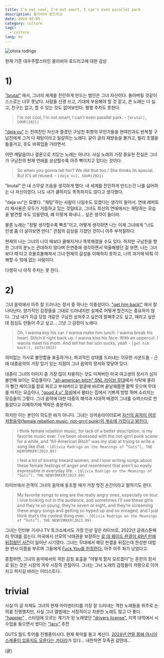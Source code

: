 ```yaml
---
title: I'm not cool, I'm not smart, I can't even parallel park
description: 올리비아 로드리고
date: 2024-02-05
category: culture
tags:
  - culture
lang: ko
---
```


![olivia rodrigo](../images/olivia-rodrigo/olivia.png)

현재 기준 대우주팝스타인 올리비아 로드리고에 대한 감상

# 1)

["brutal"](https://www.youtube.com/watch?v=OGUy2UmRxJ0) 에서, 그녀의 세계를 잔인하게 만드는 범인은 그녀 자신이다. 돌아버릴 것같이 스스로는 너무 못났다. 사람들 신경 쓰고, 기대에 부응해야 할 것 같고, 쓴 노래는 다 싫고, 친구는 없고, 할 수 있는 것도 없어보인다. 평행 주차도 못한다.

> I'm not cool, I'm not smart, I can't even parallel park. - `[brutal], SOUR(2021)`

["deja vu"](https://www.youtube.com/watch?v=cii6ruuycQA) 는 전여친인 자신과 즐겼던 구남친 취향의 무언가들을 현여친과도 반복할 구남친에게 그거 다 재탕이라고 일갈하는 노래다. 같이 글리 재방송을 볼거고, 빌리 조엘을 들을거고, 옷도 바꿔입을 거라면서.

어떤 깨달음이나 결론으로 치닫는 노래는 아니다. 사실 노래의 가장 중요한 진실은 그녀가 구남친의 현재 연애를 상상할수록 아주 빡이치고 있다는 것이다.

> So when you gonna tell her? We did that too / She thinks its special. But It's all reused. - `[deja vu], SOUR(2021)`

"brutal" 은 내 스무살 즈음을 생각하게 했다. 내 세계를 잔인하게 만드는건 나를 싫어하는 나 자신이었다. 나도 내가 쿨하지도 똑똑하지도 않다고 생각했다.

"deja vu"는 묘했다. "재탕"하는 사람이 나일수도 있겠다는 생각이 들어서. 연애 레퍼토리 재사용은 모두가 거듭하고 있는 것일테고, 그녀도 최신의 연애에서는 재탕하는 모습을 발견할 수도 있을텐데, 왜 이렇게 화내니... 싶은 생각이 들더라.

물론 노래는 "정말 생각할수록 빡쵸"이고, 어떻게 생각하면 나는 이제 그녀에게 "너도 인생 좀 더 살아보면 안다." 관점의 감상을 가졌던 것이니 아주 부적절하다.

현재의 나는 그녀의 나이 때보다 쿨해지거나 똑똑해졌을 수도 있다. 하지만 구남친을 향한 그녀의 분노는 관대하지 않다며 은연중에 생각하면서 억울해했던 걸 보면, 나는 그녀보다 때 타고 흐물흐물해져서 그녀 현재의 감성을 이해하지 못하고, 나의 과거에 비춰 이해할 수 밖에 없는 사람이다.

다행히 나 아직 주차는 못 한다.

# 2)

그녀 음악에서 아주 잘 드러나는 정서 중 하나는 이중성이다. ["get him back!"](https://www.youtube.com/watch?v=ZsJ-BHohXRI) 에서 잘 나타난다. 양가적인 감정들을 그대로 드러내지만 실제로 어떻게 할건지는 중요하지 않다. 그냥 내가 지금 당장 개같은 구남친 상처주고 싶은데 잘해주고도 싶고, 때리고 싶은데 점심도 만들어 주고 싶고... 그냥 그 감정이 노래다.

> Oh, I wanna key his car. I wanna make him lunch. I wanna break his heart. Stitch it right back up. I wanna kiss his face. With an uppercut. I wanna meet his mom. And tell her her son sucks, yeah - `[get him back!], GUTS(2023)`

의미없는 가사로 불안함을 표출하거나, 파괴적인 상태를 드러내는 이모한 사운드들 - 근래 대중음악의 가장 있기 있는 지점이 그녀 음악의 정서와 맞닿아 있다.

대중이 그녀의 이미지 중 가장 많이 차용하는 것도 미쳐버린 미국 여고생의 정서가 심히 불안해 보이는 모습들이다. ["all-american bitch" SNL 라이브 무대](https://www.youtube.com/watch?v=bR-pos12iTA&pp=ygUOYWxsIGFtZXJpY2FuIGI%3D)에서 식탁에 올라가 빨간 케이크를 칼로 찌르고 부숴버리고 얼굴에 바르며 끝날때쯤엔 활짝 웃으며 무대를 마치는 모습이나, ["good 4 u" 뮤비](https://youtu.be/gNi_6U5Pm_o?t=168)에서 불타는 집에서 기쁘게 방방 뛰며 소리치는 모습들이 그렇다. 그녀 음악에 대한 대중의 해석과 시대적 배경이 그녀를 슈퍼스타로 만들었다고 이해하기에 맥락은 충분하다.

하지만 이는 본인이 의도한 바가 아니다. 그녀는 싱어송라이터로써 [자신의 음악이 여성 저항음악(female rebellion music, riot-grrrl punk)의 계승에 가깝다고 밝힌다.](https://www.newyorker.com/culture/the-new-yorker-interview/olivia-rodrigo-on-the-meanings-of-guts)

> I think female rebellion music, for lack of a better description, is my favorite music ever. I’ve been obsessed with the riot-grrrl punk scene for a while, and “All-American Bitch” was my stab at trying to write a song like that. - `[Olivia Rodrigo on the Meanings of “Guts”], THE NEWYORKER(2023.09)`

> I feel a lot of kinship toward women, and I love writing songs about these female feelings of anger and resentment that aren’t so easily expressible in everyday life. - `[Olivia Rodrigo on the Meanings of “Guts”], THE NEWYORKER(2023.09)`

라이브에서 관객이 그녀의 음악에 동조할 때가 가장 멋진 순간이라고 말하기도 한다.

> My favorite songs to sing are the really angry ones, especially on tour. I love looking out in the audience, and sometimes I’ll see these girls and they’re so young, they’re seven or eight, and they’re screaming these angry songs and getting so hyped up and so enraged, and I just think that’s the coolest thing ever. - `[Olivia Rodrigo on the Meanings of “Guts”], THE NEWYORKER(2023.09)`

그녀는 인터뷰 기사나 TV 토크쇼에서도 가장 인상 깊은 라이브로, 2022년 글래스톤배리 무대를 꼽는다. 미국에서 산모의 낙태권을 보장하는 [로 대 웨이드 판결이 49년 만에 뒤집혔던 사건](https://www.bbc.com/korean/news-61934454)이 일어난 시기였다. 그녀는 무대에서 해당 판결을 뒤집는데 찬성한 대법원 판사 이름을 부르며 그들에게 [Fuck You를 헌정한다.](https://www.youtube.com/watch?v=EPrWKBQfFUQ) 아주 아주 화가 났었다고.

종합하면, 그녀의 음악에서의 격한 감정 표출을 "어떻게 할지 모르겠다"는 혼란의 정서로 읽는 것은 시장의 겨우 시장의 관점이다. 그녀는 그녀 노래의 감정들이 저항으로 이어지고 퍼지길 바라는 아티스트다.

# trivial

사실 이 글 자체도 그녀의 현재 아이덴티티를 가장 잘 드러내는 격한 노래들을 위주로 논의를 진행했지만, 사실 그녀 앨범에는 서정적이고 차분한 노래도 많고 다 좋다. ["happier"](https://www.youtube.com/watch?v=ZQFmRXgeR-s) , 스타덤에 오르는 계기가 된 노래였던 ["drivers license"](https://www.youtube.com/watch?v=ZmDBbnmKpqQ), 지역 대학에서 시 수업을 들으면서 썼다는 ["lacy"](https://www.youtube.com/watch?v=osUVVpUqe_Y) 추천

GUTS 월드 투어를 진행중이시다. 현재 북미를 돌고 계신다. [2024년 연말 쯤에 아시아 스케쥴이 있을지도 모른다는 카더라](https://www.reddit.com/r/OliviaRodrigo/comments/16megfp/asian_dates/)가 있다... 내한하면 무족권 갈텐데...

(끝)
